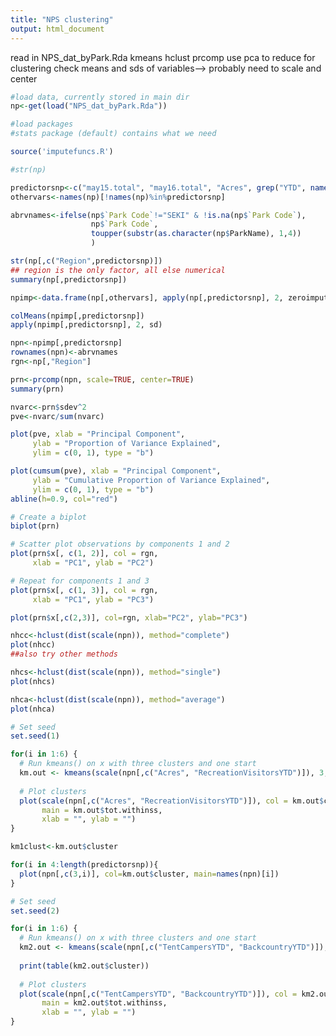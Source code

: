 ```yaml
---
title: "NPS clustering"
output: html_document
---
```



read in NPS_dat_byPark.Rda
kmeans
hclust
prcomp
use pca to reduce for clustering
check means and sds of variables--> probably need to scale and center


```r
#load data, currently stored in main dir
np<-get(load("NPS_dat_byPark.Rda"))

#load packages
#stats package (default) contains what we need

source('imputefuncs.R')
```

```r
#str(np)

predictorsnp<-c("may15.total", "may16.total", "Acres", grep("YTD", names(np), value=TRUE))
othervars<-names(np)[!names(np)%in%predictorsnp]

abrvnames<-ifelse(np$`Park Code`!="SEKI" & !is.na(np$`Park Code`), 
                  np$`Park Code`, 
                  toupper(substr(as.character(np$ParkName), 1,4)) 
                  )

str(np[,c("Region",predictorsnp)])
## region is the only factor, all else numerical
summary(np[,predictorsnp])

npimp<-data.frame(np[,othervars], apply(np[,predictorsnp], 2, zeroimpute))

colMeans(npimp[,predictorsnp])
apply(npimp[,predictorsnp], 2, sd)

npn<-npimp[,predictorsnp]
rownames(npn)<-abrvnames
rgn<-np[,"Region"]
```

```r
prn<-prcomp(npn, scale=TRUE, center=TRUE)
summary(prn)

nvarc<-prn$sdev^2
pve<-nvarc/sum(nvarc)

plot(pve, xlab = "Principal Component", 
     ylab = "Proportion of Variance Explained", 
     ylim = c(0, 1), type = "b")

plot(cumsum(pve), xlab = "Principal Component", 
     ylab = "Cumulative Proportion of Variance Explained", 
     ylim = c(0, 1), type = "b")
abline(h=0.9, col="red")

```

```r
# Create a biplot 
biplot(prn)

# Scatter plot observations by components 1 and 2
plot(prn$x[, c(1, 2)], col = rgn, 
     xlab = "PC1", ylab = "PC2")

# Repeat for components 1 and 3
plot(prn$x[, c(1, 3)], col = rgn, 
     xlab = "PC1", ylab = "PC3")

plot(prn$x[,c(2,3)], col=rgn, xlab="PC2", ylab="PC3")
```

```r
nhcc<-hclust(dist(scale(npn)), method="complete")
plot(nhcc)
##also try other methods

nhcs<-hclust(dist(scale(npn)), method="single")
plot(nhcs)

nhca<-hclust(dist(scale(npn)), method="average")
plot(nhca)
```

```r

# Set seed
set.seed(1)

for(i in 1:6) {
  # Run kmeans() on x with three clusters and one start
  km.out <- kmeans(scale(npn[,c("Acres", "RecreationVisitorsYTD")]), 3, nstart=1)
  
  # Plot clusters
  plot(scale(npn[,c("Acres", "RecreationVisitorsYTD")]), col = km.out$cluster, 
       main = km.out$tot.withinss, 
       xlab = "", ylab = "")
}

km1clust<-km.out$cluster
```

```r
for(i in 4:length(predictorsnp)){
  plot(npn[,c(3,i)], col=km.out$cluster, main=names(npn)[i])
}
```

```r
# Set seed
set.seed(2)

for(i in 1:6) {
  # Run kmeans() on x with three clusters and one start
  km2.out <- kmeans(scale(npn[,c("TentCampersYTD", "BackcountryYTD")]), 3, nstart=1)
  
  print(table(km2.out$cluster))
  
  # Plot clusters
  plot(scale(npn[,c("TentCampersYTD", "BackcountryYTD")]), col = km2.out$cluster, 
       main = km2.out$tot.withinss, 
       xlab = "", ylab = "")
}
```